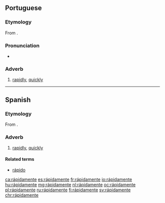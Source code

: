 {{also|rapidamente}}
==Portuguese==

===Etymology===
From {{suffix|rápido|mente|lang=pt}}.

===Pronunciation===
* {{a|PT}} {{IPA|/ʁapiðɐˈmẽtɨ/|lang=pt}}

===Adverb===
{{head|pt|adverb}}

# [[rapidly]], [[quickly]]

----

==Spanish==

===Etymology===
From {{suffix|rápido|mente|lang=es}}.

===Adverb===
{{es-adv}}

# [[rapidly]], [[quickly]]

====Related terms====
* [[rápido]]

[[ca:rápidamente]]
[[es:rápidamente]]
[[fr:rápidamente]]
[[io:rápidamente]]
[[hu:rápidamente]]
[[mg:rápidamente]]
[[nl:rápidamente]]
[[oc:rápidamente]]
[[pl:rápidamente]]
[[ru:rápidamente]]
[[fi:rápidamente]]
[[sv:rápidamente]]
[[chr:rápidamente]]